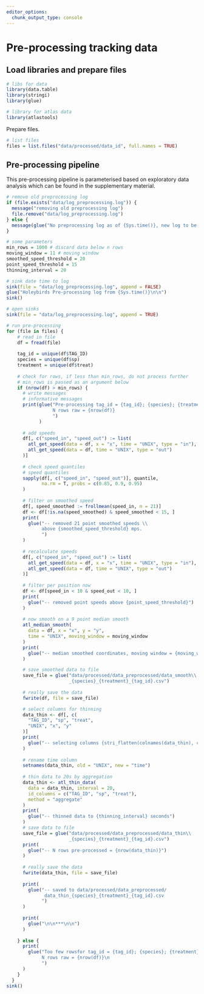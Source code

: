 ```yaml
---
editor_options: 
  chunk_output_type: console
---
```


# Pre-processing tracking data

## Load libraries and prepare files

```r
# libs for data
library(data.table)
library(stringi)
library(glue)

# library for atlas data
library(atlastools)
```

Prepare files.

```r
# list files
files = list.files("data/processed/data_id", full.names = TRUE)
```

## Pre-processing pipeline

This pre-processing pipeline is parameterised based on exploratory data analysis which can be found in the supplementary material.


```r
# remove old preprocessing log
if (file.exists("data/log_preprocessing.log")) {
  message("removing old preprocessing log")
  file.remove("data/log_preprocessing.log")
} else {
  message(glue("No preprocessing log as of {Sys.time()}, new log to be made"))
}

# some parameters
min_rows = 1000 # discard data below n rows
moving_window = 11 # moving window
smoothed_speed_threshold = 20
point_speed_threshold = 15
thinning_interval = 20

# sink date time to log
sink(file = "data/log_preprocessing.log", append = FALSE)
glue("Holeybirds Pre-processing log from {Sys.time()}\n\n")
sink()

# open sinks
sink(file = "data/log_preprocessing.log", append = TRUE)

# run pre-processing
for (file in files) {
    # read in file
    df = fread(file)
    
    tag_id = unique(df$TAG_ID)
    species = unique(df$sp)
    treatment = unique(df$treat)
    
    # check for rows, if less than min_rows, do not process further
    # min_rows is passed as an argument below
    if (nrow(df) > min_rows) {
      # write messages
      # informative messages
      print(glue("Pre-processing tag_id = {tag_id}; {species}; {treatment}
                 N rows raw = {nrow(df)}
                 ")
            )
      
      # add speeds
      df[, c("speed_in", "speed_out") := list(
        atl_get_speed(data = df, x = "x", time = "UNIX", type = "in"),
        atl_get_speed(data = df, time = "UNIX", type = "out")
      )]
      
      # check speed quantiles
      # speed quantiles
      sapply(df[, c("speed_in", "speed_out")], quantile,
             na.rm = T, probs = c(0.85, 0.9, 0.95)
      )
      
      # filter on smoothed speed
      df[, speed_smoothed := frollmean(speed_in, n = 21)]
      df <- df[!is.na(speed_smoothed) & speed_smoothed < 15, ]
      print(
        glue("-- removed 21 point smoothed speeds \\
             above {smoothed_speed_threshold} mps.
             ")
      )
      
      # recalculate speeds
      df[, c("speed_in", "speed_out") := list(
        atl_get_speed(data = df, x = "x", time = "UNIX", type = "in"),
        atl_get_speed(data = df, time = "UNIX", type = "out")
      )]
      
      # filter per position now
      df <- df[speed_in < 10 & speed_out < 10, ]
      print(
        glue("-- removed point speeds above {point_speed_threshold}")
      )
      
      # now smooth on a 9 point median smooth
      atl_median_smooth(
        data = df, x = "x", y = "y",
        time = "UNIX", moving_window = moving_window
      )
      print(
        glue("-- median smoothed coordinates, moving window = {moving_window}")
      )

      # save smoothed data to file
      save_file = glue("data/processed/data_preprocessed/data_smooth\\
                       _{species}_{treatment}_{tag_id}.csv")
      
      # really save the data
      fwrite(df, file = save_file)

      # select columns for thinning
      data_thin <- df[, c(
        "TAG_ID", "sp", "treat",
        "UNIX", "x", "y"
      )]
      print(
        glue("-- selecting columns {stri_flatten(colnames(data_thin), collapse = ', ')}")
      )
      
      # rename time column
      setnames(data_thin, old = "UNIX", new = "time")
      
      # thin data to 20s by aggregation
      data_thin <- atl_thin_data(
        data = data_thin, interval = 20,
        id_columns = c("TAG_ID", "sp", "treat"),
        method = "aggregate"
      )
      print(
        glue("-- thinned data to {thinning_interval} seconds")
      )      
      # save data to file
      save_file = glue("data/processed/data_preprocessed/data_thin\\
                       _{species}_{treatment}_{tag_id}.csv")
      print(
        glue("-- N rows pre-processed = {nrow(data_thin)}")
      )
      
      # really save the data
      fwrite(data_thin, file = save_file)
      
      print(
        glue("-- saved to data/processed/data_preprocessed/
              data_thin_{species}_{treatment}_{tag_id}.csv
             ")
      )
      
      print(
        glue("\n\n***\n\n")
      )
      
    } else {
      print(
        glue("Too few rowsfor tag_id = {tag_id}; {species}; {treatment}\\
             N rows raw = {nrow(df)}\n
             ")
      )
    }
  }
sink()
```

